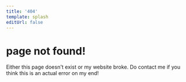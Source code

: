 ```yaml
---
title: '404'
template: splash
editUrl: false
---
```


# page not found!

Either this page doesn't exist or my website broke. Do contact me if you think this is an actual error on my end!